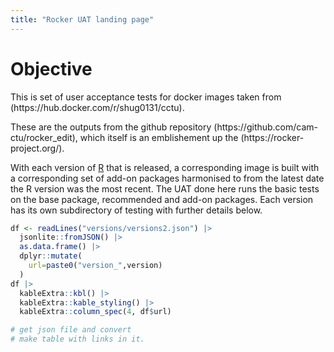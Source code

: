 ```yaml
---
title: "Rocker UAT landing page"
---
```


# Objective

This is set of user acceptance tests for docker images taken from (https://hub.docker.com/r/shug0131/cctu).

These are the outputs from the github repository (https://github.com/cam-ctu/rocker_edit), which itself is an emblishement up the (https://rocker-project.org/).

With each version of [R](https://cran.r-project.org/) that is released, a corresponding image is built with a corresponding set of add-on packages harmonised to from the latest date the R version was the most recent. The UAT done here runs the basic tests on the base package, recommended and add-on packages. Each version has its own subdirectory of testing with further details below.


```r
df <- readLines("versions/versions2.json") |>
  jsonlite::fromJSON() |>
  as.data.frame() |>
  dplyr::mutate(
    url=paste0("version_",version)
  ) 
df |>
  kableExtra::kbl() |>
  kableExtra::kable_styling() |>
  kableExtra::column_spec(4, df$url)

# get json file and convert
# make table with links in it. 
```
